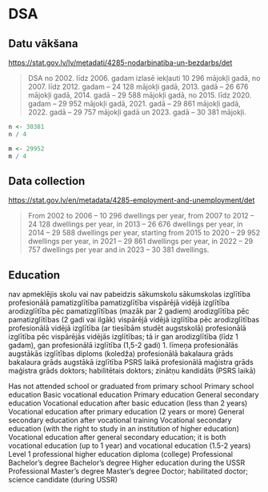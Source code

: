 # DSA

## Datu vākšana

<https://stat.gov.lv/lv/metadati/4285-nodarbinatiba-un-bezdarbs/det>

> DSA no 2002. līdz 2006. gadam izlasē iekļauti 10 296 mājokļi gadā, no 2007. līdz 2012. gadam – 24 128 mājokļi gadā, 2013. gadā – 26 676 mājokļi gadā, 2014. gadā – 29 588 mājokļi gadā, no 2015. līdz 2020. gadam – 29 952 mājokļi gadā, 2021. gadā – 29 861 mājokļi gadā, 2022. gadā – 29 757 mājokļi gadā un 2023. gadā – 30 381 mājokļi.

``` r
n <- 30381
n / 4

m <- 29952
m / 4
```


## Data collection

<https://stat.gov.lv/en/metadata/4285-employment-and-unemployment/det>

> From 2002 to 2006 – 10 296 dwellings per year, from 2007 to 2012 – 24 128 dwellings per year, in 2013 – 26 676 dwellings per year, in 2014 – 29 588 dwellings per year, starting from 2015 to 2020 – 29 952 dwellings per year, in 2021 – 29 861 dwellings per year,  in 2022 – 29 757 dwellings per year and in 2023 – 30 381 dwellings.


## Education

nav apmeklējis skolu vai nav pabeidzis sākumskolu
sākumskolas izglītība
profesionālā pamatizglītība
pamatizglītība
vispārējā vidējā izglītība
arodizglītība pēc pamatizglītības (mazāk par 2 gadiem)
arodizglītība pēc pamatizglītības (2 gadi vai ilgāk)
vispārējā vidējā izglītība pēc arodizglītības
profesionālā vidējā izglītība (ar tiesībām studēt augstskolā)
profesionālā izglītība pēc vispārējās vidējās izglītības; tā ir gan arodizglītība (līdz 1 gadam), gan profesionālā izglītība (1,5-2 gadi)
1. līmeņa profesionālās augstākās izglītības diploms (koledža)
profesionālā bakalaura grāds
bakalaura grāds
augstākā izglītība PSRS laikā
profesionālā maģistra grāds
maģistra grāds
doktors; habilitētais doktors; zinātņu kandidāts (PSRS laikā)

Has not attended school or graduated from primary school
Primary school education
Basic vocational education
Primary education
General secondary education
Vocational education after basic education (less than 2 years)
Vocational education after primary education (2 years or more)
General secondary education after vocational training
Vocational secondary education (with the right to study in an institution of higher education)
Vocational education after general secondary education; it is both vocational education (up to 1 year) and vocational education (1.5-2 years)
Level 1 professional higher education diploma (college)
Professional Bachelor's degree
Bachelor's degree
Higher education during the USSR
Professional Master's degree
Master's degree
Doctor; habilitated doctor; science candidate (during USSR)

